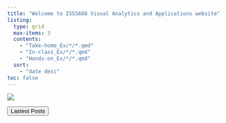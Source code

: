 ```yaml
---
title: "Welcome to ISSS608 Visual Analytics and Applications website"
listing:
  type: grid
  max-items: 3
  contents:
    - "Take-home_Ex/*/*.qmd"
    - "In-class_Ex/*/*.qmd"
    - "Hands-on_Ex/*/*.qmd"
  sort: 
    - "date desc"
toc: false
---
```


![](picture/girl.png)

<button type="button" class="btn btn-primary"> Lastest Posts </button>
